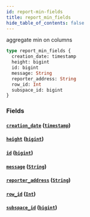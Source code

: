 ```yaml
---
id: report-min-fields
title: report_min_fields
hide_table_of_contents: false
---
```


aggregate min on columns

```graphql
type report_min_fields {
  creation_date: timestamp
  height: bigint
  id: bigint
  message: String
  reporter_address: String
  row_id: Int
  subspace_id: bigint
}
```

### Fields

#### [`creation_date`](#) ([`timestamp`](../scalars/timestamp))

#### [`height`](#) ([`bigint`](../scalars/bigint))

#### [`id`](#) ([`bigint`](../scalars/bigint))

#### [`message`](#) ([`String`](../scalars/string))

#### [`reporter_address`](#) ([`String`](../scalars/string))

#### [`row_id`](#) ([`Int`](../scalars/int))

#### [`subspace_id`](#) ([`bigint`](../scalars/bigint))
